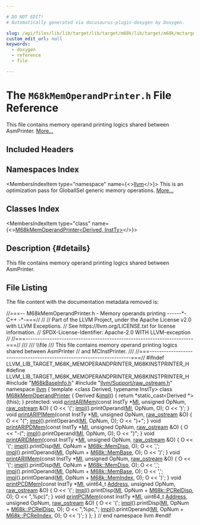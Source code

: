 ```yaml
---

# DO NOT EDIT!
# Automatically generated via docusaurus-plugin-doxygen by Doxygen.

slug: /api/files/lib/lib/target/lib/target/m68k/lib/target/m68k/mctargetdesc/m68kmemoperandprinter-h
custom_edit_url: null
keywords:
  - doxygen
  - reference
  - file

---
```





# The `M68kMemOperandPrinter.h` File Reference

<DoxygenPage pluginConfig={pluginConfig}>

This file contains memory operand printing logics shared between AsmPrinter. <a href="#details">More...</a>

## Included Headers

<IncludesList>
<IncludesListItem
  filePath="M68kBaseInfo.h"
  permalink="/docs/api/files/lib/lib/target/lib/target/m68k/lib/target/m68k/mctargetdesc/m68kbaseinfo-h"
  isLocal="true" />
<IncludesListItem
  filePath="llvm/Support/raw_ostream.h"
  permalink="/docs/api/files/include/include/llvm/include/llvm/support/raw-ostream-h"
  isLocal="true" />
</IncludesList>

## Namespaces Index

<MembersIndex>

<MembersIndexItem
  type="namespace"
  name={<><a href="/docs/api/namespaces/llvm">llvm</a></>}>
This is an optimization pass for GlobalISel generic memory operations. <a href="/docs/api/namespaces/llvm/#details">More...</a>
</MembersIndexItem>

</MembersIndex>

## Classes Index

<MembersIndex>

<MembersIndexItem
  type="class"
  name={<><a href="/docs/api/classes/llvm/m68kmemoperandprinter">M68kMemOperandPrinter&lt;Derived, InstTy&gt;</a></>}>
</MembersIndexItem>

</MembersIndex>

## Description {#details}

This file contains memory operand printing logics shared between AsmPrinter.

## File Listing

The file content with the documentation metadata removed is:

<ProgramListing>

<Link id="l00001" /><CodeLine lineNumber="1"><Highlight kind="comment">//===-- M68kMemOperandPrinter.h - Memory operands printing ------&#42;- C++ -&#42;-===//</Highlight><Highlight kind="normal"></Highlight></CodeLine>
<Link id="l00002" /><CodeLine lineNumber="2"><Highlight kind="normal"></Highlight><Highlight kind="comment">//</Highlight><Highlight kind="normal"></Highlight></CodeLine>
<Link id="l00003" /><CodeLine lineNumber="3"><Highlight kind="normal"></Highlight><Highlight kind="comment">// Part of the LLVM Project, under the Apache License v2.0 with LLVM Exceptions.</Highlight><Highlight kind="normal"></Highlight></CodeLine>
<Link id="l00004" /><CodeLine lineNumber="4"><Highlight kind="normal"></Highlight><Highlight kind="comment">// See https://llvm.org/LICENSE.txt for license information.</Highlight><Highlight kind="normal"></Highlight></CodeLine>
<Link id="l00005" /><CodeLine lineNumber="5"><Highlight kind="normal"></Highlight><Highlight kind="comment">// SPDX-License-Identifier: Apache-2.0 WITH LLVM-exception</Highlight><Highlight kind="normal"></Highlight></CodeLine>
<Link id="l00006" /><CodeLine lineNumber="6"><Highlight kind="normal"></Highlight><Highlight kind="comment">//</Highlight><Highlight kind="normal"></Highlight></CodeLine>
<Link id="l00007" /><CodeLine lineNumber="7"><Highlight kind="normal"></Highlight><Highlight kind="comment">//===----------------------------------------------------------------------===//</Highlight><Highlight kind="comment"></Highlight></CodeLine>
<Link id="l00008" /><CodeLine lineNumber="8"><Highlight kind="comment">///</Highlight></CodeLine>
<Link id="l00009" /><CodeLine lineNumber="9"><Highlight kind="comment">/// \\file</Highlight></CodeLine>
<Link id="l00010" /><CodeLine lineNumber="10"><Highlight kind="comment">/// This file contains memory operand printing logics shared between AsmPrinter</Highlight><Highlight kind="normal"></Highlight></CodeLine>
<Link id="l00011" /><CodeLine lineNumber="11"><Highlight kind="normal"></Highlight><Highlight kind="comment">//  and MCInstPrinter.</Highlight><Highlight kind="comment"></Highlight></CodeLine>
<Link id="l00012" /><CodeLine lineNumber="12"><Highlight kind="comment">///</Highlight><Highlight kind="normal"></Highlight></CodeLine>
<Link id="l00013" /><CodeLine lineNumber="13"><Highlight kind="normal"></Highlight><Highlight kind="comment">//===----------------------------------------------------------------------===//</Highlight><Highlight kind="normal"></Highlight></CodeLine>
<Link id="l00014" /><CodeLine lineNumber="14"><Highlight kind="normal"></Highlight></CodeLine>
<Link id="l00015" /><CodeLine lineNumber="15"><Highlight kind="normal"></Highlight><Highlight kind="preprocessor">#ifndef LLVM&#95;LIB&#95;TARGET&#95;M68K&#95;MEMOPERANDPRINTER&#95;M68KINSTPRINTER&#95;H</Highlight><Highlight kind="normal"></Highlight></CodeLine>
<Link id="l00016" /><CodeLine lineNumber="16"><Highlight kind="normal"></Highlight><Highlight kind="preprocessor">#define LLVM&#95;LIB&#95;TARGET&#95;M68K&#95;MEMOPERANDPRINTER&#95;M68KINSTPRINTER&#95;H</Highlight><Highlight kind="normal"></Highlight></CodeLine>
<Link id="l00017" /><CodeLine lineNumber="17"><Highlight kind="normal"></Highlight></CodeLine>
<Link id="l00018" /><CodeLine lineNumber="18"><Highlight kind="normal"></Highlight><Highlight kind="preprocessor">#include &quot;<a href="/docs/api/files/lib/lib/target/lib/target/m68k/lib/target/m68k/mctargetdesc/m68kbaseinfo-h">M68kBaseInfo.h</a>&quot;</Highlight><Highlight kind="normal"></Highlight></CodeLine>
<Link id="l00019" /><CodeLine lineNumber="19"><Highlight kind="normal"></Highlight></CodeLine>
<Link id="l00020" /><CodeLine lineNumber="20"><Highlight kind="normal"></Highlight><Highlight kind="preprocessor">#include &quot;<a href="/docs/api/files/include/include/llvm/include/llvm/support/raw-ostream-h">llvm/Support/raw&#95;ostream.h</a>&quot;</Highlight><Highlight kind="normal"></Highlight></CodeLine>
<Link id="l00021" /><CodeLine lineNumber="21"><Highlight kind="normal"></Highlight></CodeLine>
<Link id="l00022" /><CodeLine lineNumber="22"><Highlight kind="normal"></Highlight><Highlight kind="keyword">namespace </Highlight><Highlight kind="normal"><a href="/docs/api/namespaces/llvm">llvm</a> &#123;</Highlight></CodeLine>
<Link id="l00023" /><CodeLine lineNumber="23" lineLink="/docs/api/classes/llvm/m68kmemoperandprinter"><Highlight kind="normal"></Highlight><Highlight kind="keyword">template</Highlight><Highlight kind="normal"> &lt;</Highlight><Highlight kind="keyword">class</Highlight><Highlight kind="normal"> Derived, </Highlight><Highlight kind="keyword">typename</Highlight><Highlight kind="normal"> InstTy&gt; </Highlight><Highlight kind="keyword">class </Highlight><Highlight kind="normal"><a href="/docs/api/classes/llvm/m68kmemoperandprinter">M68kMemOperandPrinter</a> &#123;</Highlight></CodeLine>
<Link id="l00024" /><CodeLine lineNumber="24"><Highlight kind="normal">  Derived &amp;<a href="/docs/api/files/lib/lib/transforms/lib/transforms/scalar/placesafepoints-cpp/#abd1ccb1bf511e1965414eb1d2e137302">impl</a>() &#123; </Highlight><Highlight kind="keywordflow">return</Highlight><Highlight kind="normal"> &#42;</Highlight><Highlight kind="keyword">static&#95;cast&lt;</Highlight><Highlight kind="normal">Derived &#42;</Highlight><Highlight kind="keyword">&gt;</Highlight><Highlight kind="normal">(</Highlight><Highlight kind="keyword">this</Highlight><Highlight kind="normal">); &#125;</Highlight></CodeLine>
<Link id="l00025" /><CodeLine lineNumber="25"><Highlight kind="normal"></Highlight></CodeLine>
<Link id="l00026" /><CodeLine lineNumber="26"><Highlight kind="normal"></Highlight><Highlight kind="keyword">protected</Highlight><Highlight kind="normal">:</Highlight></CodeLine>
<Link id="l00027" /><CodeLine lineNumber="27" lineLink="/docs/api/classes/llvm/m68kmemoperandprinter/#aa9db0e54973158de2f23d4418a1ce17c"><Highlight kind="normal">  </Highlight><Highlight kind="keywordtype">void</Highlight><Highlight kind="normal"> <a href="/docs/api/classes/llvm/m68kmemoperandprinter/#aa9db0e54973158de2f23d4418a1ce17c">printARIMem</a>(</Highlight><Highlight kind="keyword">const</Highlight><Highlight kind="normal"> InstTy &#42;<a href="/docs/api/files/lib/lib/codegen/lib/codegen/globalisel/irtranslator-cpp/#abe44dfdea65b4f7e11e0a608ab708b76">MI</a>, </Highlight><Highlight kind="keywordtype">unsigned</Highlight><Highlight kind="normal"> OpNum, <a href="/docs/api/classes/llvm/raw-ostream">raw&#95;ostream</a> &amp;O) &#123;</Highlight></CodeLine>
<Link id="l00028" /><CodeLine lineNumber="28"><Highlight kind="normal">    O &lt;&lt; </Highlight><Highlight kind="charliteral">&#39;(&#39;</Highlight><Highlight kind="normal">;</Highlight></CodeLine>
<Link id="l00029" /><CodeLine lineNumber="29"><Highlight kind="normal">    <a href="/docs/api/files/lib/lib/transforms/lib/transforms/scalar/placesafepoints-cpp/#abd1ccb1bf511e1965414eb1d2e137302">impl</a>().printOperand(<a href="/docs/api/files/lib/lib/codegen/lib/codegen/globalisel/irtranslator-cpp/#abe44dfdea65b4f7e11e0a608ab708b76">MI</a>, OpNum, O);</Highlight></CodeLine>
<Link id="l00030" /><CodeLine lineNumber="30"><Highlight kind="normal">    O &lt;&lt; </Highlight><Highlight kind="charliteral">&#39;)&#39;</Highlight><Highlight kind="normal">;</Highlight></CodeLine>
<Link id="l00031" /><CodeLine lineNumber="31"><Highlight kind="normal">  &#125;</Highlight></CodeLine>
<Link id="l00032" /><CodeLine lineNumber="32"><Highlight kind="normal"></Highlight></CodeLine>
<Link id="l00033" /><CodeLine lineNumber="33" lineLink="/docs/api/classes/llvm/m68kmemoperandprinter/#a772cd664d521a37cd5bab50d65e93cdb"><Highlight kind="normal">  </Highlight><Highlight kind="keywordtype">void</Highlight><Highlight kind="normal"> <a href="/docs/api/classes/llvm/m68kmemoperandprinter/#a772cd664d521a37cd5bab50d65e93cdb">printARIPIMem</a>(</Highlight><Highlight kind="keyword">const</Highlight><Highlight kind="normal"> InstTy &#42;<a href="/docs/api/files/lib/lib/codegen/lib/codegen/globalisel/irtranslator-cpp/#abe44dfdea65b4f7e11e0a608ab708b76">MI</a>, </Highlight><Highlight kind="keywordtype">unsigned</Highlight><Highlight kind="normal"> OpNum, <a href="/docs/api/classes/llvm/raw-ostream">raw&#95;ostream</a> &amp;O) &#123;</Highlight></CodeLine>
<Link id="l00034" /><CodeLine lineNumber="34"><Highlight kind="normal">    O &lt;&lt; </Highlight><Highlight kind="stringliteral">&quot;(&quot;</Highlight><Highlight kind="normal">;</Highlight></CodeLine>
<Link id="l00035" /><CodeLine lineNumber="35"><Highlight kind="normal">    <a href="/docs/api/files/lib/lib/transforms/lib/transforms/scalar/placesafepoints-cpp/#abd1ccb1bf511e1965414eb1d2e137302">impl</a>().printOperand(<a href="/docs/api/files/lib/lib/codegen/lib/codegen/globalisel/irtranslator-cpp/#abe44dfdea65b4f7e11e0a608ab708b76">MI</a>, OpNum, O);</Highlight></CodeLine>
<Link id="l00036" /><CodeLine lineNumber="36"><Highlight kind="normal">    O &lt;&lt; </Highlight><Highlight kind="stringliteral">&quot;)+&quot;</Highlight><Highlight kind="normal">;</Highlight></CodeLine>
<Link id="l00037" /><CodeLine lineNumber="37"><Highlight kind="normal">  &#125;</Highlight></CodeLine>
<Link id="l00038" /><CodeLine lineNumber="38"><Highlight kind="normal"></Highlight></CodeLine>
<Link id="l00039" /><CodeLine lineNumber="39" lineLink="/docs/api/classes/llvm/m68kmemoperandprinter/#a655f338987705fc30ff3c088a7e298c6"><Highlight kind="normal">  </Highlight><Highlight kind="keywordtype">void</Highlight><Highlight kind="normal"> <a href="/docs/api/classes/llvm/m68kmemoperandprinter/#a655f338987705fc30ff3c088a7e298c6">printARIPDMem</a>(</Highlight><Highlight kind="keyword">const</Highlight><Highlight kind="normal"> InstTy &#42;<a href="/docs/api/files/lib/lib/codegen/lib/codegen/globalisel/irtranslator-cpp/#abe44dfdea65b4f7e11e0a608ab708b76">MI</a>, </Highlight><Highlight kind="keywordtype">unsigned</Highlight><Highlight kind="normal"> OpNum, <a href="/docs/api/classes/llvm/raw-ostream">raw&#95;ostream</a> &amp;O) &#123;</Highlight></CodeLine>
<Link id="l00040" /><CodeLine lineNumber="40"><Highlight kind="normal">    O &lt;&lt; </Highlight><Highlight kind="stringliteral">&quot;-(&quot;</Highlight><Highlight kind="normal">;</Highlight></CodeLine>
<Link id="l00041" /><CodeLine lineNumber="41"><Highlight kind="normal">    <a href="/docs/api/files/lib/lib/transforms/lib/transforms/scalar/placesafepoints-cpp/#abd1ccb1bf511e1965414eb1d2e137302">impl</a>().printOperand(<a href="/docs/api/files/lib/lib/codegen/lib/codegen/globalisel/irtranslator-cpp/#abe44dfdea65b4f7e11e0a608ab708b76">MI</a>, OpNum, O);</Highlight></CodeLine>
<Link id="l00042" /><CodeLine lineNumber="42"><Highlight kind="normal">    O &lt;&lt; </Highlight><Highlight kind="stringliteral">&quot;)&quot;</Highlight><Highlight kind="normal">;</Highlight></CodeLine>
<Link id="l00043" /><CodeLine lineNumber="43"><Highlight kind="normal">  &#125;</Highlight></CodeLine>
<Link id="l00044" /><CodeLine lineNumber="44"><Highlight kind="normal"></Highlight></CodeLine>
<Link id="l00045" /><CodeLine lineNumber="45" lineLink="/docs/api/classes/llvm/m68kmemoperandprinter/#a35ac108c7455343ea027845f702dfea5"><Highlight kind="normal">  </Highlight><Highlight kind="keywordtype">void</Highlight><Highlight kind="normal"> <a href="/docs/api/classes/llvm/m68kmemoperandprinter/#a35ac108c7455343ea027845f702dfea5">printARIDMem</a>(</Highlight><Highlight kind="keyword">const</Highlight><Highlight kind="normal"> InstTy &#42;<a href="/docs/api/files/lib/lib/codegen/lib/codegen/globalisel/irtranslator-cpp/#abe44dfdea65b4f7e11e0a608ab708b76">MI</a>, </Highlight><Highlight kind="keywordtype">unsigned</Highlight><Highlight kind="normal"> OpNum, <a href="/docs/api/classes/llvm/raw-ostream">raw&#95;ostream</a> &amp;O) &#123;</Highlight></CodeLine>
<Link id="l00046" /><CodeLine lineNumber="46"><Highlight kind="normal">    O &lt;&lt; </Highlight><Highlight kind="charliteral">&#39;(&#39;</Highlight><Highlight kind="normal">;</Highlight></CodeLine>
<Link id="l00047" /><CodeLine lineNumber="47"><Highlight kind="normal">    <a href="/docs/api/files/lib/lib/transforms/lib/transforms/scalar/placesafepoints-cpp/#abd1ccb1bf511e1965414eb1d2e137302">impl</a>().printDisp(<a href="/docs/api/files/lib/lib/codegen/lib/codegen/globalisel/irtranslator-cpp/#abe44dfdea65b4f7e11e0a608ab708b76">MI</a>, OpNum + <a href="/docs/api/namespaces/llvm/m68k/#a933a536b74f1c683af9f84c569a2e3fcac4f6de6ded1c2d772d1235a33c9e4c3b">M68k::MemDisp</a>, O);</Highlight></CodeLine>
<Link id="l00048" /><CodeLine lineNumber="48"><Highlight kind="normal">    O &lt;&lt; </Highlight><Highlight kind="charliteral">&#39;,&#39;</Highlight><Highlight kind="normal">;</Highlight></CodeLine>
<Link id="l00049" /><CodeLine lineNumber="49"><Highlight kind="normal">    <a href="/docs/api/files/lib/lib/transforms/lib/transforms/scalar/placesafepoints-cpp/#abd1ccb1bf511e1965414eb1d2e137302">impl</a>().printOperand(<a href="/docs/api/files/lib/lib/codegen/lib/codegen/globalisel/irtranslator-cpp/#abe44dfdea65b4f7e11e0a608ab708b76">MI</a>, OpNum + <a href="/docs/api/namespaces/llvm/m68k/#a933a536b74f1c683af9f84c569a2e3fca3e55dd799da63f32bf9732dbd86efc43">M68k::MemBase</a>, O);</Highlight></CodeLine>
<Link id="l00050" /><CodeLine lineNumber="50"><Highlight kind="normal">    O &lt;&lt; </Highlight><Highlight kind="charliteral">&#39;)&#39;</Highlight><Highlight kind="normal">;</Highlight></CodeLine>
<Link id="l00051" /><CodeLine lineNumber="51"><Highlight kind="normal">  &#125;</Highlight></CodeLine>
<Link id="l00052" /><CodeLine lineNumber="52"><Highlight kind="normal"></Highlight></CodeLine>
<Link id="l00053" /><CodeLine lineNumber="53" lineLink="/docs/api/classes/llvm/m68kmemoperandprinter/#a812dbdb20f04e172d1c7a65216770b5f"><Highlight kind="normal">  </Highlight><Highlight kind="keywordtype">void</Highlight><Highlight kind="normal"> <a href="/docs/api/classes/llvm/m68kmemoperandprinter/#a812dbdb20f04e172d1c7a65216770b5f">printARIIMem</a>(</Highlight><Highlight kind="keyword">const</Highlight><Highlight kind="normal"> InstTy &#42;<a href="/docs/api/files/lib/lib/codegen/lib/codegen/globalisel/irtranslator-cpp/#abe44dfdea65b4f7e11e0a608ab708b76">MI</a>, </Highlight><Highlight kind="keywordtype">unsigned</Highlight><Highlight kind="normal"> OpNum, <a href="/docs/api/classes/llvm/raw-ostream">raw&#95;ostream</a> &amp;O) &#123;</Highlight></CodeLine>
<Link id="l00054" /><CodeLine lineNumber="54"><Highlight kind="normal">    O &lt;&lt; </Highlight><Highlight kind="charliteral">&#39;(&#39;</Highlight><Highlight kind="normal">;</Highlight></CodeLine>
<Link id="l00055" /><CodeLine lineNumber="55"><Highlight kind="normal">    <a href="/docs/api/files/lib/lib/transforms/lib/transforms/scalar/placesafepoints-cpp/#abd1ccb1bf511e1965414eb1d2e137302">impl</a>().printDisp(<a href="/docs/api/files/lib/lib/codegen/lib/codegen/globalisel/irtranslator-cpp/#abe44dfdea65b4f7e11e0a608ab708b76">MI</a>, OpNum + <a href="/docs/api/namespaces/llvm/m68k/#a933a536b74f1c683af9f84c569a2e3fcac4f6de6ded1c2d772d1235a33c9e4c3b">M68k::MemDisp</a>, O);</Highlight></CodeLine>
<Link id="l00056" /><CodeLine lineNumber="56"><Highlight kind="normal">    O &lt;&lt; </Highlight><Highlight kind="charliteral">&#39;,&#39;</Highlight><Highlight kind="normal">;</Highlight></CodeLine>
<Link id="l00057" /><CodeLine lineNumber="57"><Highlight kind="normal">    <a href="/docs/api/files/lib/lib/transforms/lib/transforms/scalar/placesafepoints-cpp/#abd1ccb1bf511e1965414eb1d2e137302">impl</a>().printOperand(<a href="/docs/api/files/lib/lib/codegen/lib/codegen/globalisel/irtranslator-cpp/#abe44dfdea65b4f7e11e0a608ab708b76">MI</a>, OpNum + <a href="/docs/api/namespaces/llvm/m68k/#a933a536b74f1c683af9f84c569a2e3fca3e55dd799da63f32bf9732dbd86efc43">M68k::MemBase</a>, O);</Highlight></CodeLine>
<Link id="l00058" /><CodeLine lineNumber="58"><Highlight kind="normal">    O &lt;&lt; </Highlight><Highlight kind="charliteral">&#39;,&#39;</Highlight><Highlight kind="normal">;</Highlight></CodeLine>
<Link id="l00059" /><CodeLine lineNumber="59"><Highlight kind="normal">    <a href="/docs/api/files/lib/lib/transforms/lib/transforms/scalar/placesafepoints-cpp/#abd1ccb1bf511e1965414eb1d2e137302">impl</a>().printOperand(<a href="/docs/api/files/lib/lib/codegen/lib/codegen/globalisel/irtranslator-cpp/#abe44dfdea65b4f7e11e0a608ab708b76">MI</a>, OpNum + <a href="/docs/api/namespaces/llvm/m68k/#a933a536b74f1c683af9f84c569a2e3fca89e86d272e21382d1d2112c60068ad77">M68k::MemIndex</a>, O);</Highlight></CodeLine>
<Link id="l00060" /><CodeLine lineNumber="60"><Highlight kind="normal">    O &lt;&lt; </Highlight><Highlight kind="charliteral">&#39;)&#39;</Highlight><Highlight kind="normal">;</Highlight></CodeLine>
<Link id="l00061" /><CodeLine lineNumber="61"><Highlight kind="normal">  &#125;</Highlight></CodeLine>
<Link id="l00062" /><CodeLine lineNumber="62"><Highlight kind="normal"></Highlight></CodeLine>
<Link id="l00063" /><CodeLine lineNumber="63" lineLink="/docs/api/classes/llvm/m68kmemoperandprinter/#a4f89b68d2a877c9cfdeef4d186578403"><Highlight kind="normal">  </Highlight><Highlight kind="keywordtype">void</Highlight><Highlight kind="normal"> <a href="/docs/api/classes/llvm/m68kmemoperandprinter/#a4f89b68d2a877c9cfdeef4d186578403">printPCDMem</a>(</Highlight><Highlight kind="keyword">const</Highlight><Highlight kind="normal"> InstTy &#42;<a href="/docs/api/files/lib/lib/codegen/lib/codegen/globalisel/irtranslator-cpp/#abe44dfdea65b4f7e11e0a608ab708b76">MI</a>, uint64&#95;t <a href="/docs/api/namespaces/llvm/#a8e02bbea14c70bab55fbc1384e1472d9add7bf230fde8d4836917806aff6a6b27">Address</a>, </Highlight><Highlight kind="keywordtype">unsigned</Highlight><Highlight kind="normal"> OpNum,</Highlight></CodeLine>
<Link id="l00064" /><CodeLine lineNumber="64"><Highlight kind="normal">                   <a href="/docs/api/classes/llvm/raw-ostream">raw&#95;ostream</a> &amp;O) &#123;</Highlight></CodeLine>
<Link id="l00065" /><CodeLine lineNumber="65"><Highlight kind="normal">    O &lt;&lt; </Highlight><Highlight kind="charliteral">&#39;(&#39;</Highlight><Highlight kind="normal">;</Highlight></CodeLine>
<Link id="l00066" /><CodeLine lineNumber="66"><Highlight kind="normal">    <a href="/docs/api/files/lib/lib/transforms/lib/transforms/scalar/placesafepoints-cpp/#abd1ccb1bf511e1965414eb1d2e137302">impl</a>().printDisp(<a href="/docs/api/files/lib/lib/codegen/lib/codegen/globalisel/irtranslator-cpp/#abe44dfdea65b4f7e11e0a608ab708b76">MI</a>, OpNum + <a href="/docs/api/namespaces/llvm/m68k/#a1c69b08ffa2f216dff7d46a5a38096c8ab6d97de57d8c9b7d91a28a7339da4044">M68k::PCRelDisp</a>, O);</Highlight></CodeLine>
<Link id="l00067" /><CodeLine lineNumber="67"><Highlight kind="normal">    O &lt;&lt; </Highlight><Highlight kind="stringliteral">&quot;,%pc)&quot;</Highlight><Highlight kind="normal">;</Highlight></CodeLine>
<Link id="l00068" /><CodeLine lineNumber="68"><Highlight kind="normal">  &#125;</Highlight></CodeLine>
<Link id="l00069" /><CodeLine lineNumber="69"><Highlight kind="normal"></Highlight></CodeLine>
<Link id="l00070" /><CodeLine lineNumber="70" lineLink="/docs/api/classes/llvm/m68kmemoperandprinter/#a5ffad5db807a08024fa83cdecb28b7d4"><Highlight kind="normal">  </Highlight><Highlight kind="keywordtype">void</Highlight><Highlight kind="normal"> <a href="/docs/api/classes/llvm/m68kmemoperandprinter/#a5ffad5db807a08024fa83cdecb28b7d4">printPCIMem</a>(</Highlight><Highlight kind="keyword">const</Highlight><Highlight kind="normal"> InstTy &#42;<a href="/docs/api/files/lib/lib/codegen/lib/codegen/globalisel/irtranslator-cpp/#abe44dfdea65b4f7e11e0a608ab708b76">MI</a>, uint64&#95;t <a href="/docs/api/namespaces/llvm/#a8e02bbea14c70bab55fbc1384e1472d9add7bf230fde8d4836917806aff6a6b27">Address</a>, </Highlight><Highlight kind="keywordtype">unsigned</Highlight><Highlight kind="normal"> OpNum,</Highlight></CodeLine>
<Link id="l00071" /><CodeLine lineNumber="71"><Highlight kind="normal">                   <a href="/docs/api/classes/llvm/raw-ostream">raw&#95;ostream</a> &amp;O) &#123;</Highlight></CodeLine>
<Link id="l00072" /><CodeLine lineNumber="72"><Highlight kind="normal">    O &lt;&lt; </Highlight><Highlight kind="charliteral">&#39;(&#39;</Highlight><Highlight kind="normal">;</Highlight></CodeLine>
<Link id="l00073" /><CodeLine lineNumber="73"><Highlight kind="normal">    <a href="/docs/api/files/lib/lib/transforms/lib/transforms/scalar/placesafepoints-cpp/#abd1ccb1bf511e1965414eb1d2e137302">impl</a>().printDisp(<a href="/docs/api/files/lib/lib/codegen/lib/codegen/globalisel/irtranslator-cpp/#abe44dfdea65b4f7e11e0a608ab708b76">MI</a>, OpNum + <a href="/docs/api/namespaces/llvm/m68k/#a1c69b08ffa2f216dff7d46a5a38096c8ab6d97de57d8c9b7d91a28a7339da4044">M68k::PCRelDisp</a>, O);</Highlight></CodeLine>
<Link id="l00074" /><CodeLine lineNumber="74"><Highlight kind="normal">    O &lt;&lt; </Highlight><Highlight kind="stringliteral">&quot;,%pc,&quot;</Highlight><Highlight kind="normal">;</Highlight></CodeLine>
<Link id="l00075" /><CodeLine lineNumber="75"><Highlight kind="normal">    <a href="/docs/api/files/lib/lib/transforms/lib/transforms/scalar/placesafepoints-cpp/#abd1ccb1bf511e1965414eb1d2e137302">impl</a>().printOperand(<a href="/docs/api/files/lib/lib/codegen/lib/codegen/globalisel/irtranslator-cpp/#abe44dfdea65b4f7e11e0a608ab708b76">MI</a>, OpNum + <a href="/docs/api/namespaces/llvm/m68k/#a1c69b08ffa2f216dff7d46a5a38096c8a803ed9fcd752b973d50b7187b2991149">M68k::PCRelIndex</a>, O);</Highlight></CodeLine>
<Link id="l00076" /><CodeLine lineNumber="76"><Highlight kind="normal">    O &lt;&lt; </Highlight><Highlight kind="charliteral">&#39;)&#39;</Highlight><Highlight kind="normal">;</Highlight></CodeLine>
<Link id="l00077" /><CodeLine lineNumber="77"><Highlight kind="normal">  &#125;</Highlight></CodeLine>
<Link id="l00078" /><CodeLine lineNumber="78"><Highlight kind="normal">&#125;;</Highlight></CodeLine>
<Link id="l00079" /><CodeLine lineNumber="79"><Highlight kind="normal">&#125; </Highlight><Highlight kind="comment">// end namespace llvm</Highlight><Highlight kind="normal"></Highlight></CodeLine>
<Link id="l00080" /><CodeLine lineNumber="80"><Highlight kind="normal"></Highlight><Highlight kind="preprocessor">#endif</Highlight></CodeLine>

</ProgramListing>

</DoxygenPage>
